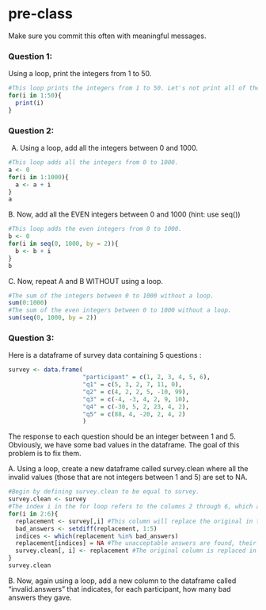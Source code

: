 # pre-class


Make sure you commit this often with meaningful messages. 




### Question 1:

Using a loop, print the integers from 1 to 50.
```r
#This loop prints the integers from 1 to 50. Let's not print all of them though,
for(i in 1:50){
  print(i)
}
```

### Question 2:

A.  Using a loop, add all the integers between 0 and 1000.
```r
#This loop adds all the integers from 0 to 1000.
a <- 0
for(i in 1:1000){
  a <- a + i
}
a
```

B. Now, add all the EVEN integers between 0 and 1000 (hint: use seq())
```r
#This loop adds the even integers from 0 to 1000.
b <- 0
for(i in seq(0, 1000, by = 2)){
  b <- b + i
}
b
```

C. Now, repeat A and B WITHOUT using a loop.
```r
#The sum of the integers between 0 to 1000 without a loop.
sum(0:1000)
#The sum of the even integers between 0 to 1000 without a loop.
sum(seq(0, 1000, by = 2))
```

### Question 3:

Here is a dataframe of survey data containing 5 questions :

```r
survey <- data.frame(
                     "participant" = c(1, 2, 3, 4, 5, 6),
                     "q1" = c(5, 3, 2, 7, 11, 0),
                     "q2" = c(4, 2, 2, 5, -10, 99),
                     "q3" = c(-4, -3, 4, 2, 9, 10),
                     "q4" = c(-30, 5, 2, 23, 4, 2),
                     "q5" = c(88, 4, -20, 2, 4, 2)
                     )
```
The response to each question should be an integer between 1 and 5. Obviously, we have some bad values in the dataframe. The goal of this problem is to fix them.

A. Using a loop, create a new dataframe called survey.clean where all the invalid values (those that are not integers between 1 and 5) are set to NA.
```r
#Begin by defining survey.clean to be equal to survey.
survey.clean <- survey
#The index i in the for loop refers to the columns 2 through 6, which are the answers by the 5 students.
for(i in 2:6){
  replacement <- survey[,i] #This column will replace the original in the dataframe.
  bad_answers <- setdiff(replacement, 1:5)
  indices <- which(replacement %in% bad_answers)
  replacement[indices] = NA #The unacceptable answers are found, their indices are determined and the replacement column puts NAs in place of the unaacceptable answers.
  survey.clean[, i] <- replacement #The original column is replaced in the cleaned dataframe.
}
survey.clean
```

B. Now, again using a loop, add a new column to the dataframe called “invalid.answers” that indicates, for each participant, how many bad answers they gave.
